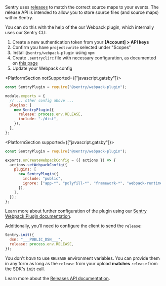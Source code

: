 Sentry uses [releases](/product/releases/) to match the correct source maps to your events. The release API is intended to allow you to store source files (and source maps) within Sentry.

You can do this with the help of the our Webpack plugin, which internally uses our Sentry CLI.

1. Create a new authentication token from your **[Account] > API keys**
2. Confirm you have `project:write` selected under "Scopes"
3. Install `@sentry/webpack-plugin` using `npm`
4. Create `.sentryclirc` file with necessary configuration, as documented on [this page](/product/cli/configuration/)
5. Update your Webpack config

<PlatformSection notSupported={["javascript.gatsby"]}>

```javascript {filename:webpack.config.js}
const SentryPlugin = require("@sentry/webpack-plugin");

module.exports = {
  // ... other config above ...
  plugins: [
    new SentryPlugin({
      release: process.env.RELEASE,
      include: "./dist",
    }),
  ],
};
```

</PlatformSection>

<PlatformSection supported={["javascript.gatsby"]}>

```javascript {filename:gatsby-node.js}
const SentryPlugin = require("@sentry/webpack-plugin");

exports.onCreateWebpackConfig = ({ actions }) => {
  actions.setWebpackConfig({
    plugins: [
      new SentryPlugin({
        include: "public",
        ignore: ["app-*", "polyfill-*", "framework-*", "webpack-runtime-*"],
      }),
    ],
  });
};
```

</PlatformSection>

Learn more about further configuration of the plugin using our [Sentry Webpack Plugin documentation](https://github.com/getsentry/sentry-webpack-plugin).

Additionally, you’ll need to configure the client to send the `release`:

```javascript
Sentry.init({
  dsn: "___PUBLIC_DSN___",
  release: process.env.RELEASE,
});
```

<Note>

You don't _have_ to use `RELEASE` environment variables. You can provide them in any form as long as the `release` from your upload **matches** `release` from the SDK's `init` call.

</Note>

Learn more about the [Releases API documentation](/api/releases/).

